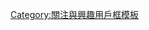 {{Userbox
  |border-c     = #9D2133
  |border-s     = 1
  |id-c         = #9D2133
  |id-s         = 12
  |id-fc        = #FFFFFF
  |info-c       = #FFFFFF
  |info-s       = 9
  |info-fc      = #07224D
  |id           = <s>黨鐵</s>
  |info         = 這個用戶不喜歡'''[[港鐵|<span style="color: #07224D;">港鐵</span>]]'''。
  |usercategory = 不喜歡港鐵的維基人
}}<noinclude>[[Category:關注與興趣用戶框模板]]</noinclude>